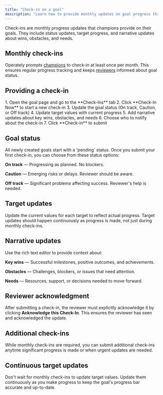 ```yaml
---
title: "Check-in on a goal"
description: "Learn how to provide monthly updates on goal progress through Operately's check-in system."
---
```



<ImageEnhancer />

Check-ins are monthly progress updates that champions provide on their goals. They include status updates, target progress, and narrative updates about wins, obstacles, and needs.

## Monthly check-ins

Operately prompts [champions](/help/assign-goal-champion) to check-in at least once per month. This ensures regular progress tracking and keeps [reviewers](/help/assign-goal-reviewer) informed about goal status.

## Providing a check-in

<Steps>
1. Open the goal page and go to the **Check-Ins** tab
2. Click **Check-In Now** to start a new check-in
3. Update the goal status (On track, Caution, or Off track)
4. Update target values with current progress
5. Add narrative updates about key wins, obstacles, and needs
6. Choose who to notify about the check-in
7. Click **Check-in** to submit
</Steps>

## Goal status

All newly created goals start with a 'pending' status. Once you submit your first 
check-in, you can choose from these status options:

**On track** — Progressing as planned. No blockers.

**Caution** — Emerging risks or delays. Reviewer should be aware.

**Off track** — Significant problems affecting success. Reviewer's help is needed.

## Target updates

Update the current values for each target to reflect actual progress. Target updates should happen continuously as progress is made, not just during monthly check-ins.

## Narrative updates

Use the rich text editor to provide context about:

**Key wins** — Successful milestones, positive outcomes, and achievements.

**Obstacles** — Challenges, blockers, or issues that need attention.

**Needs** — Resources, support, or decisions needed to move forward.

## Reviewer acknowledgment

After submitting a check-in, the reviewer must explicitly acknowledge it by clicking **Acknowledge this Check-In**. This ensures the reviewer has seen and acknowledged the update.

## Additional check-ins

While monthly check-ins are required, you can submit additional check-ins anytime significant progress is made or when urgent updates are needed.

## Continuous target updates

Don't wait for monthly check-ins to update target values. Update them continuously as you make progress to keep the goal's progress bar accurate and up-to-date. 